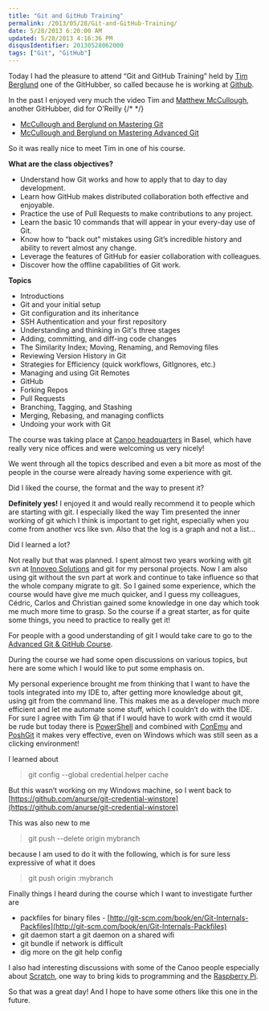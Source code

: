 ```yaml
---
title: "Git and GitHub Training"
permalink: /2013/05/28/Git-and-GitHub-Training/
date: 5/28/2013 6:20:00 AM
updated: 5/28/2013 4:16:36 PM
disqusIdentifier: 20130528062000
tags: ["Git", "GitHub"]
---
```

Today I had the pleasure to attend “Git and GitHub Training” held by [Tim Berglund](http://timberglund.com/) one of the GitHubber, so called because he is working at [Github](https://github.com/).

In the past I enjoyed very much the video Tim and [Matthew McCullough](http://matthewjmccullough.com/), another GitHubber, did for O’Reilly
{/* <!-- more --> */}

*   [McCullough and Berglund on Mastering Git](http://shop.oreilly.com/product/0636920017462.do)
*   [McCullough and Berglund on Mastering Advanced Git](http://shop.oreilly.com/product/0636920024774.do)


So it was really nice to meet Tim in one of his course.

**What are the class objectives?**

*   Understand how Git works and how to apply that to day to day development.
*   Learn how GitHub makes distributed collaboration both effective and enjoyable.
*   Practice the use of Pull Requests to make contributions to any project.
*   Learn the basic 10 commands that will appear in your every-day use of Git.
*   Know how to “back out” mistakes using Git’s incredible history and ability to revert almost any change.
*   Leverage the features of GitHub for easier collaboration with colleagues.
*   Discover how the offline capabilities of Git work.


**Topics**

*   Introductions
*   Git and your initial setup
*   Git configuration and its inheritance
*   SSH Authentication and your first repository
*   Understanding and thinking in Git's three stages
*   Adding, committing, and diff-ing code changes
*   The Similarity Index; Moving, Renaming, and Removing files
*   Reviewing Version History in Git
*   Strategies for Efficiency (quick workflows, GitIgnores, etc.)
*   Managing and using Git Remotes
*   GitHub
*   Forking Repos
*   Pull Requests
*   Branching, Tagging, and Stashing
*   Merging, Rebasing, and managing conflicts
*   Undoing your work with Git


The course was taking place at [Canoo headquarters](http://www.canoo.com/service/contact/) in Basel, which have really very nice offices and were welcoming us very nicely!

We went through all the topics described and even a bit more as most of the people in the course were already having some experience with git.

Did I liked the course, the format and the way to present it?

**Definitely yes!** I enjoyed it and would really recommend it to people which are starting with git. I especially liked the way Tim presented the inner working of git which I think is important to get right, especially when you come from another vcs like svn. Also that the log is a graph and not a list…

Did I learned a lot?

Not really but that was planned. I spent almost two years working with git svn at [Innoveo Solutions](http://www.innoveo.com/) and git for my personal projects. Now I am also using git without the svn part at work and continue to take influence so that the whole company migrate to git. So I gained some experience, which the course would have give me much quicker, and I guess my colleagues, Cédric, Carlos and Christian gained some knowledge in one day which took me much more time to grasp. So the course if a great starter, as for quite some things, you need to practice to really get it!

For people with a good understanding of git I would take care to go to the [Advanced Git & GitHub Course](http://training.github.com/web/advanced-git/).

During the course we had some open discussions on various topics, but here are some which I would like to put some emphasis on.

My personal experience brought me from thinking that I want to have the tools integrated into my IDE to, after getting more knowledge about git, using git from the command line. This makes me as a developer much more efficient and let me automate some stuff, which I couldn’t do with the IDE. For sure I agree with Tim 😃 that if I would have to work with cmd it would be rude but today there is [PowerShell](http://technet.microsoft.com/en-us/scriptcenter/powershell.aspx) and combined with [ConEmu](https://code.google.com/p/conemu-maximus5/) and [PoshGit](https://github.com/dahlbyk/posh-git) it makes very effective, even on Windows which was still seen as a clicking environment!

I learned about

> git config --global credential.helper cache

But this wasn’t working on my Windows machine, so I went back to [https://github.com/anurse/git-credential-winstore](https://github.com/anurse/git-credential-winstore)

This was also new to me

> git push --delete origin mybranch

because I am used to do it with the following, which is for sure less expressive of what it does

> git push origin :mybranch

Finally things I heard during the course which I want to investigate further are

*   packfiles for binary files - [http://git-scm.com/book/en/Git-Internals-Packfiles](http://git-scm.com/book/en/Git-Internals-Packfiles)
*   git daemon start a git daemon on a shared wifi
*   git bundle if network is difficult
*   dig more on the git help config


I also had interesting discussions with some of the Canoo people especially about [Scratch](http://scratch.mit.edu/), one way to bring kids to programming and the [Raspberry Pi](http://www.raspberrypi.org/).

So that was a great day! And I hope to have some others like this one in the future.
